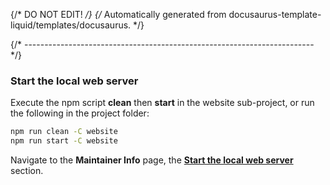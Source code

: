 {/* DO NOT EDIT! */}
{/* Automatically generated from docusaurus-template-liquid/templates/docusaurus. */}

{/* ------------------------------------------------------------------------ */}

### Start the local web server

Execute the npm script **clean** then **start** in the website sub-project,
or run the following in the project folder:

```sh
npm run clean -C website
npm run start -C website
```

Navigate to the **Maintainer Info** page,
the **[Start the local web server](http://localhost:3000/xpm/docs/maintainer/#start-the-local-web-server)** section.

